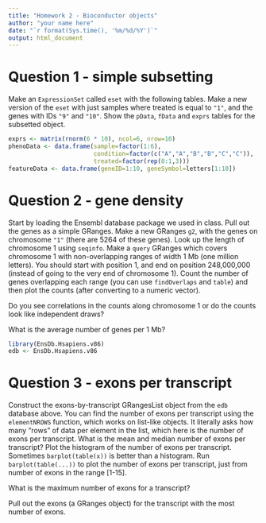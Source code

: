 ```yaml
---
title: "Homework 2 - Bioconductor objects"
author: "your name here"
date: "`r format(Sys.time(), '%m/%d/%Y')`"
output: html_document
---
```


# Question 1 - simple subsetting

Make an `ExpressionSet` called `eset` with the following tables. Make
a new version of the `eset` with just samples where treated is equal
to `"1"`, and the genes with IDs `"9"` and `"10"`. Show the `pData`,
`fData` and `exprs` tables for the subsetted object.

```r
exprs <- matrix(rnorm(6 * 10), ncol=6, nrow=10)
phenoData <- data.frame(sample=factor(1:6),
                        condition=factor(c("A","A","B","B","C","C")),
                        treated=factor(rep(0:1,3)))
featureData <- data.frame(geneID=1:10, geneSymbol=letters[1:10])
```

# Question 2 - gene density 

Start by loading the Ensembl database package we used in class. Pull
out the genes as a simple GRanges. Make a new GRanges `g2`, with the
genes on chromosome `"1"` (there are 5264 of these genes). Look up the
length of chromosome 1 using `seqinfo`. Make a `query` GRanges which
covers chromosome 1 with non-overlapping ranges of width 1 Mb (one
million letters). You should start with position 1, and end on
position 248,000,000 (instead of going to the very end of chromosome
1). Count the number of genes overlapping each range (you can use
`findOverlaps` and `table`) and then plot the counts (after converting
to a numeric vector). 

Do you see correlations in the counts along chromosome 1 or do the
counts look like independent draws?

What is the average number of genes per 1 Mb?

```r
library(EnsDb.Hsapiens.v86)
edb <- EnsDb.Hsapiens.v86
```

# Question 3 - exons per transcript

Construct the exons-by-transcript GRangesList object from the `edb`
database above. You can find the number of exons per transcript using
the `elementNROWS` function, which works on list-like objects. It
literally asks how many "rows" of data per element in the list, which
here is the number of exons per transcript. What is the mean and
median number of exons per transcript? Plot the histogram of the
number of exons per transcript. Sometimes `barplot(table(x))` is
better than a histogram. Run `barplot(table(...))` to plot the number
of exons per transcript, just from number of exons in the range
[1-15]. 

What is the maximum number of exons for a transcript? 

Pull out the exons (a GRanges object) for the transcript with the most
number of exons.

